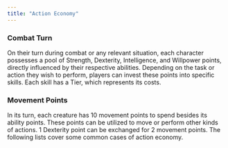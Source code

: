 ```yaml
---
title: "Action Economy"
---
```


### Combat Turn

On their turn during combat or any relevant situation, each character possesses a pool of Strength, Dexterity, Intelligence, and Willpower points, directly influenced by their respective abilities. Depending on the task or action they wish to perform, players can invest these points into specific skills. Each skill has a Tier, which represents its costs. 

### Movement Points

In its turn, each creature has 10 movement points to spend besides its ability points. These points can be utilized to move or perform other kinds of actions. 1 Dexterity point can be exchanged for 2 movement points. The following lists cover some common cases of action economy.
